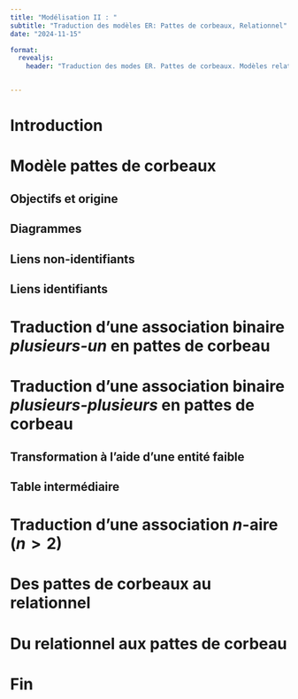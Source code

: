```yaml
---
title: "Modélisation II : "
subtitle: "Traduction des modèles ER: Pattes de corbeaux, Relationnel"
date: "2024-11-15"

format: 
  revealjs:
    header: "Traduction des modes ER. Pattes de corbeaux. Modèles relationnels"


---
```




# Introduction  {background-color="#1c191c"}

# Modèle pattes de corbeaux {background-color="#1c191c"}

## Objectifs et origine

## Diagrammes

## Liens non-identifiants

## Liens identifiants

# Traduction d'une association binaire *plusieurs-un* en pattes de corbeau {background-color="#1c191c"}

# Traduction d'une association binaire *plusieurs-plusieurs* en pattes de corbeau {background-color="#1c191c"}

## Transformation à l'aide d'une entité faible

## Table intermédiaire 

# Traduction d'une association $n$-aire ($n>2$) 

# Des pattes de corbeaux au relationnel {background-color="#1c191c"}

# Du relationnel aux pattes de corbeau {background-color="#1c191c"}


# Fin  {background-color="#1c191c"}